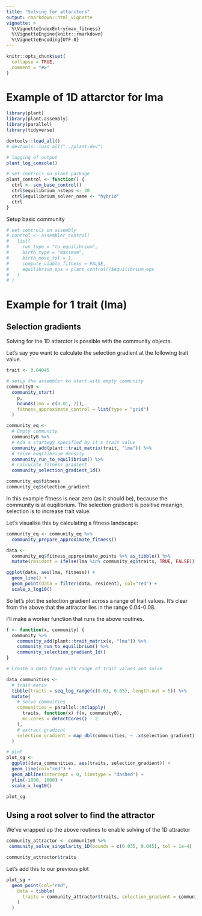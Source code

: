 ```yaml
---
title: "Solving for attarctors"
output: rmarkdown::html_vignette
vignette: >
  %\VignetteIndexEntry{max_fitness}
  %\VignetteEngine{knitr::rmarkdown}
  %\VignetteEncoding{UTF-8}
---
```


```r
knitr::opts_chunk$set(
  collapse = TRUE,
  comment = "#>"
)
```

# Example of 1D attarctor for lma


```r
library(plant)
library(plant.assembly)
library(parallel)
library(tidyverse)

devtools::load_all()
# devtools::load_all("../plant-dev")

# logging of output
plant_log_console()

# set controls on plant package 
plant_control <- function() {
  ctrl <- scm_base_control()
  ctrl$equilibrium_nsteps <- 20
  ctrl$equilibrium_solver_name <- "hybrid"
  ctrl
}

```

Setup basic community

```r
# set controls on assembly
# control <- assembler_control(
#   list(
#     run_type = "to_equilibrium",
#     birth_type = "maximum",
#     birth_move_tol = 1,
#     compute_viable_fitness = FALSE,
#     equilibrium_eps = plant_control()$equilibrium_eps
#   )
# )
```


# Example for 1 trait (lma)

## Selection gradients

Solving for the 1D attarctor is possible with the community objects. 

Let's say you want to calculate the selection gradient at the following trait value. 

```r
trait <- 0.04045

# setup the assembler to start with empty community
community0 <-
  community_start(
    p,
    bounds(lma = c(0.01, 2)),
    fitness_approximate_control = list(type = "grid")
  )

community_eq <-
  # Empty community
  community0 %>%
  # Add a startegy specified by it's trait value
  community_add(plant::trait_matrix(trait, "lma")) %>%
  # solve euqilibrium density
  community_run_to_equilibrium() %>%
  # calculate fitness gradient
  community_selection_gradient_1d()

community_eq$fitness
community_eq$selection_gradient
```

In this example fitness is near zero (as it should be), because the community is at euqilibrium. The selection gradient is positive meanign, selection is to increase trait value. 

Let's visualise this by calculating a fitness landscape:

```r
community_eq <- community_eq %>%
  community_prepare_approximate_fitness()

data <- 
  community_eq$fitness_approximate_points %>% as_tibble() %>% 
  mutate(resident = ifelse(lma %in% community_eq$traits, TRUE, FALSE))

ggplot(data, aes(lma, fitness)) +
  geom_line() +
  geom_point(data = filter(data, resident), col="red") +
  scale_x_log10()
```

So let's plot the selection gradient across a range of trait values. It's clear from the above that the attractor lies in the range 0.04-0.08.

I'll make a worker function that runs the above routines. 

```r
f <- function(x, community) {
  community %>%
    community_add(plant::trait_matrix(x, "lma")) %>%
    community_run_to_equilibrium() %>%
    community_selection_gradient_1d() 
}

# Create a data frame with range of trait values and solve

data_communities <- 
  # trait matix
  tibble(traits = seq_log_range(c(0.03, 0.05), length.out = 5)) %>%
  mutate(
    # solve commuities
    communities = parallel::mclapply(
      traits, function(x) f(x, community0),
      mc.cores = detectCores() - 2
    ),
    # extract gradient
    selection_gradient = map_dbl(communities, ~ .x$selection_gradient)
  )

# plot
plot_sg <- 
  ggplot(data_communities, aes(traits, selection_gradient)) +
  geom_line(col="red") +
  geom_abline(intercept = 0, linetype = "dashed") +
  ylim(-1000, 1000) +
  scale_x_log10()

plot_sg
```

## Using a root solver to find the attractor

We've wrapped up the above routines to enable solving of the 1D attractor

```r
community_attractor <- community0 %>%
 community_solve_singularity_1D(bounds = c(0.035, 0.045), tol = 1e-4)

community_attractor$traits
```

Let's add this to our previous plot
```r
plot_sg +
  geom_point(col="red",
    data = tibble(
      traits = community_attractor$traits, selection_gradient = community_attractor$selection_gradient 
    )
  )
```

